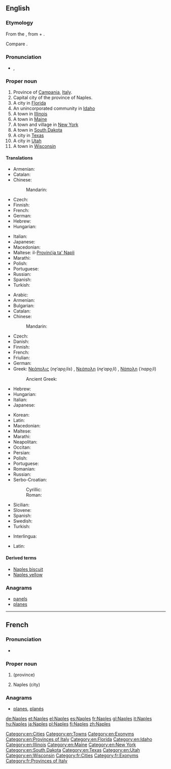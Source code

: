 ==English==
{{wikipedia}}

===Etymology===
From the {{etyl|grc|en}} {{term|Νεάπολις|lang=grc}}, from {{term|νέος|νέα|new|lang=grc}} + {{term|πόλις||city|lang=grc}}.

Compare {{term|Newton|lang=en}}.

===Pronunciation===
* {{a|US}}, {{IPA|/neɪ.pl̩/|lang=en}}

===Proper noun===
{{en-proper noun}}

# Province of [[Campania]], [[Italy]].
# Capital city of the province of Naples.
# A city in [[Florida]]
# An unincorporated community in [[Idaho]]
# A town in [[Illinois]]
# A town in [[Maine]]
# A town and village in [[New York]]
# A town in [[South Dakota]]
# A city in [[Texas]]
# A city in [[Utah]]
# A town in [[Wisconsin]]

====Translations====
{{trans-top|province}}
* Armenian: {{t|hy|Նեապոլ}}
* Catalan: {{t|ca|Nàpols|m}}
* Chinese:
*: Mandarin: {{t+|cmn|那不勒斯}}
* Czech: {{t+|cs|Neapol|f}}
* Finnish: {{t+|fi|Napoli}}
* French: {{t+|fr|Naples}}
* German: {{t+|de|Neapel|n}}
* Hebrew: {{t|he|נאפולי|tr=Nāpoli|f}}
* Hungarian: {{t+|hu|Nápoly}}
{{trans-mid}}
* Italian: {{t+|it|Napoli}}
* Japanese: {{t|ja|ナポリ県|tr=Napoli-ken}}
* Macedonian: {{t|mk|Неапол|m|tr=Néapol}}
* Maltese: il-[[Provinċja ta' Napli]]
* Marathi: {{t|mr|नेपल्स|tr=Nepalsa|sc=Deva}}
* Polish: {{t+|pl|Neapol|m}}
* Portuguese: {{t|pt|Nápoles}}
* Russian: {{t|ru|Неаполь|m}}
* Spanish: {{t+|es|Nápoles}}
* Turkish: {{t+|tr|Napoli}}
{{trans-bottom}}

{{trans-top|city}}
* Arabic: {{t|ar|نَابُولِي|m}}
* Armenian: {{t|hy|Նեապոլ}}
* Bulgarian: {{t|bg|Неапол|m|tr=Neapol}}
* Catalan: {{t|ca|Nàpols|m}}
* Chinese:
*: Mandarin: {{t+|cmn|那不勒斯|tr=Nàbùlèsī|sc=Hani}}
* Czech: {{t+|cs|Neapol|f}}
* Danish: {{t|da|Napoli}}
* Finnish: {{t+|fi|Napoli}}
* French: {{t+|fr|Naples}}
* Friulian: {{t|fur|Napoli}}
* German: {{t+|de|Neapel|n}}
* Greek: [[Νεάπολις]] (''ne̞ˈapo̞ˌlis'') {{g|f}} {{qualifier|obsolete}}, [[Νεάπολη]] (''ne̞ˈapo̞ˌli'') {{g|f}} {{qualifier|rare}}, [[Νάπολη]] (''ˈnapo̞ˌli'') {{g|f}}
*: Ancient Greek: {{t|grc|Νεάπολις}}
* Hebrew: {{t|he|נאפולי|tr=Nāpoli|f}}
* Hungarian: {{t+|hu|Nápoly}}
* Italian: {{t+|it|Napoli|f}}
* Japanese: {{t|ja|ナポリ|tr=Napoli}}
{{trans-mid}}
* Korean: {{t|ko|나폴리|tr=na pol li|sc=Kore}}
* Latin: {{t+|la|Neapolis}}
* Macedonian: {{t|mk|Неапол|m|tr=Néapol}}
* Maltese: {{t|mt|Napli}}
* Marathi: {{t|mr|नेपल्स|n|tr=nepalsa|sc=Deva}}
* Neapolitan: {{t|nap|Napule}}
* Occitan: {{t|oc|Nàpols|m}}
* Persian: {{t+|fa|ناپل|tr=Nâpl|sc=fa-Arab}}
* Polish: {{t+|pl|Neapol|m}}
* Portuguese: {{t|pt|Nápoles}}
* Romanian: {{t|ro|Napoli}}
* Russian: {{t|ru|Неаполь|m|tr=Neápol'}}
* Serbo-Croatian:
*: Cyrillic: {{t|sh|Напуљ|m}}
*: Roman: {{t+|sh|Napulj|m}}
* Sicilian: {{t|scn|Nàpuli|m}}
* Slovene: {{t|sl|Neápelj|m}}
* Spanish: {{t+|es|Nápoles}}
* Swedish: {{t|sv|Neapel}}
* Turkish: {{t+|tr|Napoli}}
{{trans-bottom}}

{{checktrans-top}}
* Interlingua: {{t-check|ia|Neapole}}
{{trans-mid}}
* Latin: {{t-check|la|Neapolis}}
{{trans-bottom}}

====Derived terms====
* [[Naples biscuit]]
* [[Naples yellow]]

===Anagrams===
* [[panels#English|panels]]
* [[planes#English|planes]]

[[Category:en:Cities]]
[[Category:en:Towns]]
[[Category:en:Exonyms]]
[[Category:en:Provinces of Italy]]
[[Category:en:Florida]]
[[Category:en:Idaho]]
[[Category:en:Illinois]]
[[Category:en:Maine]]
[[Category:en:New York]]
[[Category:en:South Dakota]]
[[Category:en:Texas]]
[[Category:en:Utah]]
[[Category:en:Wisconsin]]

----

==French==

===Pronunciation===
* {{audio|Fr-Paris--Naples.ogg|Audio (Paris)|lang=fr}}

===Proper noun===
{{fr-proper noun}}

# {{l|en|Naples}} (province)
# Naples (city)

===Anagrams===
* [[planes#French|planes]], [[planés#French|planés]]

[[Category:fr:Cities]]
[[Category:fr:Exonyms]]
[[Category:fr:Provinces of Italy]]

[[de:Naples]]
[[et:Naples]]
[[el:Naples]]
[[es:Naples]]
[[fr:Naples]]
[[gl:Naples]]
[[it:Naples]]
[[hu:Naples]]
[[ja:Naples]]
[[pl:Naples]]
[[fi:Naples]]
[[zh:Naples]]